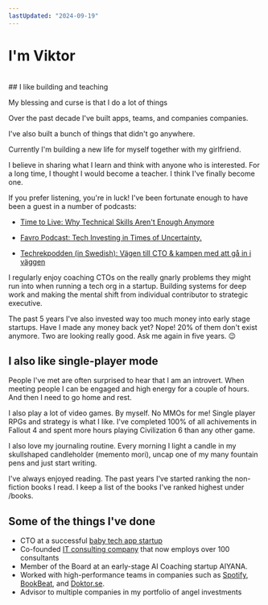 ```yaml
---
lastUpdated: "2024-09-19"
---
```


# I'm Viktor  
<br/>
## I like building and teaching

My blessing and curse is that I do a lot of things

Over the past decade I've built <Link href="https://doktor.se">apps</Link>, <Link href="https://babyjourney.se">teams</Link>, and companies <Link href="https://www.devies.se">companies</Link>. 

I've also built a <Link href="https://affirmado.com">bunch</Link> <Link href="https://www.pomokitten.app">of</Link> <Link href="https://dailystoicwisdom.app">things</Link> that didn't go anywhere.

<Link href="/now">Currently</Link> I'm building a new life for myself together with my girlfriend.

I believe in <Link href="/newsletter">sharing</Link> what I learn and think with anyone who is interested. For a long time, I thought I would become a teacher. I think I've finally become one.

If you prefer listening, you're in luck! I've been fortunate enough to have been a guest in a number of podcasts:

* [Time to Live: Why Technical Skills Aren't Enough Anymore](https://www.youtube.com/watch?v=5vnJlVbhYgM)

* [Favro Podcast: Tech Investing in Times of Uncertainty.](https://www.youtube.com/watch?v=IsX2CuzrD2A)

* [Techrekpodden (in Swedish):  Vägen till CTO & kampen med att gå in i väggen](https://techrekpodden.libsyn.com/172-vgen-till-cto-kampen-att-g-in-i-vggen)

I regularly enjoy <Link href="/cto-coaching">coaching CTOs</Link> on the really gnarly problems they might run into when running a tech org in a startup. Building systems for deep work and making the mental shift from individual contributor to strategic executive.

The past 5 years I've also invested way too much money into <Link href="/portfolio">early stage startups</Link>. Have I made any money back yet? Nope! 20% of them don't exist anymore. Two are looking really good. Ask me again in five years. 😉

## I also like single-player mode

People I've met are often surprised to hear that I am an introvert. When meeting people I can be engaged and high energy for a couple of hours. And then I need to go home and rest.

I also play a lot of video games. By myself. No MMOs for me! Single player RPGs and strategy is what I like. I've completed 100% of all achivements in Fallout 4 and spent more hours playing Civilization 6 than any other game.

I also love my journaling routine. Every morning I light a candle in my skullshaped candleholder (memento mori), uncap one of my many fountain pens and just start writing.

I've always enjoyed reading. The past years I've started ranking the non-fiction books I read. I keep a list of the books I've ranked highest under <Link href="/books">/books</Link>.

## Some of the things I've done

- CTO at a successful [baby tech app startup](https://babyjourney.se)
- Co-founded [IT consulting company](https://www.devies.se) that now employs over 100 consultants
- Member of the Board at an early-stage AI Coaching startup AIYANA.
- Worked with high-performance teams in companies such as [Spotify](https://carthing.spotify.com), [BookBeat](https://www.bookbeat.se), and [Doktor.se](https://doktor.se).
- Advisor to multiple companies in my <Link href="/portfolio"> portfolio of angel investments</Link>
